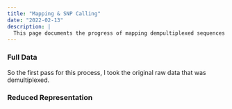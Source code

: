 ```yaml
---
title: "Mapping & SNP Calling"
date: "2022-02-13"
description: |
  This page documents the progress of mapping dempultiplexed sequences from individuals onto our reference genome and calling SNPs.
---
```





### Full Data

So the first pass for this process, I took the original raw data that was demultiplexed.



### Reduced Representation